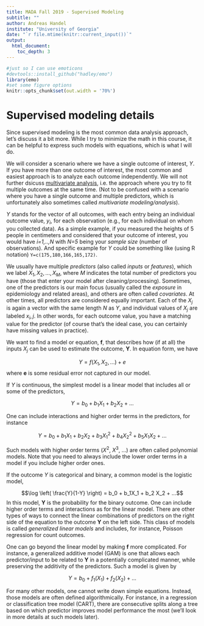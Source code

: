 ```yaml
---
title: MADA Fall 2019 - Supervised Modeling
subtitle: ""
author: Andreas Handel
institute: "University of Georgia"
date: "`r file.mtime(knitr::current_input())`"
output: 
  html_document:
    toc_depth: 3
---
```


```r
#just so I can use emoticons
#devtools::install_github("hadley/emo")
library(emo)
#set some figure options
knitr::opts_chunk$set(out.width = '70%')
```



# Supervised modeling details
Since supervised modeling is the most common data analysis approach, let's discuss it a bit more. While I try to minimize the math in this course, it can be helpful to express such models with equations, which is what I will do.

We will consider a scenario where we have a single outcome of interest, _Y_. If you have more than one outcome of interest, the most common and easiest approach is to analyze each outcome independently. We will not further dsicuss [multivariate analysis](https://en.wikipedia.org/wiki/Multivariate_statistics), i.e. the approach where you try to fit multiple outcomes at the same time. (Not to be confused with a scenario where you have a single outcome and multiple predictors, which is unfortunately also sometimes called _multivariate modeling/analysis_).

_Y_ stands for the vector of all outcomes, with each entry being an individual outcome value, $y_i$, for each observation (e.g., for each individual on whom you collected data). As a simple example, if you measured the heights of 5 people in centimeters and considered that your outcome of interest, you would have _i=1,..,N_ with _N=5_ being your _sample size_ (number of observations). And specific example for _Y_ could be something like (using R notation) `Y=c(175,180,166,165,172)`.

We usually have multiple _predictors_ (also called _inputs_ or _features_), which we label $X_1, X_2,...,X_M$, where $M$ indicates the total number of predictors you have (those that enter your model after cleaning/processing). Sometimes, one of the predictors is our main focus (usually called the _exposure_ in epidemiology and related areas), and others are often called _covariates_. At other times, all predictors are considered equally important. Each of the $X_j$ is again a vector with the same length _N_ as _Y_, and individual values of $X_j$ are labeled $x_i,j$. In other words, for each outcome value, you have a matching value for the predictor (of course that's the ideal case, you can certainly have missing values in practice).

We want to find a model or equation, __f__, that describes how (if at all) the inputs $X_j$ can be used to estimate the outcome, __Y__. In equation form, we have

$$Y=f(X_1,X_2,...)+e$$
where __e__ is some residual error not captured in our model.

If _Y_ is continuous, the simplest model is a linear model that includes all or some of the predictors, 

$$Y=b_0 + b_1X_1 + b_2X_2 + ...$$

One can include interactions and higher order terms in the predictors, for instance 

$$Y=b_0 + b_1X_1 + b_2X_2 + b_3 X_1^2 + b_4 X_2^2 + b_5 X_1X_2 + ...$$ 

Such models with higher order terms ($X^2$, $X^3$, ...) are often called polynomial models. Note that you need to always include the lower order terms in a model if you include higher order ones.

If the outcome _Y_ is categorical and binary, a common model is the logistic model, 

$$\log \left( \frac{Y}{1-Y} \right) = b_0 + b_1X_1 + b_2 X_2 + ...$$
In this model, __Y__ is the probability for the binary outcome. One can include higher order terms and interactions as for the linear model. There are other types of ways to connect the linear combinations of predictors on the right side of the equation to the outcome __Y__ on the left side. This class of models is called _generalized linear models_ and includes, for instance, Poisson regression for count outcomes.

One can go beyond the linear model by making __f__ more complicated. For instance, a generalized additive model (GAM) is one that allows each predictor/input to be related to __Y__ in a potentially complicated manner, while preserving the additivity of the predictors. Such a model is given by 

$$Y=b_0 + f_1(X_1) + f_2(X_2) + ...$$ 

For many other models, one cannot write down simple equations. Instead, those models are often defined algorithmically. For instance, in a regression or classification tree model (CART), there are consecutive splits along a tree based on which predictor improves model performance the most (we'll look in more details at such models later). 








